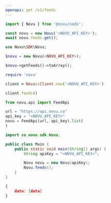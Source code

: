 ```yaml
---
openapi: get /v1/feeds
---
```


<RequestExample>

```javascript Node.js
import { Novu } from '@novu/node';

const novu = new Novu('<NOVU_API_KEY>');
await novu.feeds.get();
```

```php PHP
use Novu\SDK\Novu;

$novu = new Novu(<NOVU_API_KEY>);

$novu->getFeeds()->toArray();

```

```ruby Ruby
require 'novu'

client = Novu::Client.new('<NOVU_API_KEY>')

client.feeds()
```

```python Python
from novu.api import FeedApi

url = "https://api.novu.co"
api_key = "<NOVU_API_KEY>"
novu = FeedApi(url, api_key).list(
)
```

```java Java
import co.novu.sdk.Novu;

public class Main {
    public static void main(String[] args) {
        String apiKey = "<NOVU_API_KEY>";

        Novu novu = new Novu(apiKey);
        Novu.feeds();
    }
}
```

</RequestExample>

<ResponseExample>

```json Response
{
    data: [data]
}
```

</ResponseExample>